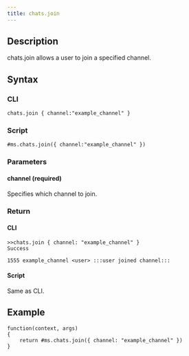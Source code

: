 ```yaml
---
title: chats.join
---
```


## Description

chats.join allows a user to join a specified channel.

## Syntax

### CLI

```
chats.join { channel:"example_channel" }
```

### Script

```
#ms.chats.join({ channel:"example_channel" })
```

### Parameters

#### channel (required)

Specifies which channel to join.

### Return

#### CLI

```
>>chats.join { channel: "example_channel" }
Success

1555 example_channel <user> :::user joined channel:::
```

#### Script

Same as CLI.

## Example

```
function(context, args)
{
	return #ms.chats.join({ channel: "example_channel" })
}

```
